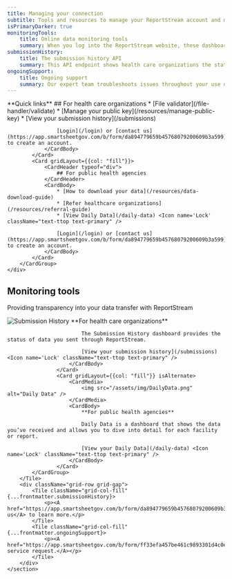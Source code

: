 ```yaml
---
title: Managing your connection
subtitle: Tools and resources to manage your ReportStream account and monitor your data
isPrimaryDarker: true
monitoringTools:
    title: Online data monitoring tools
    summary: When you log into the ReportStream website, these dashboards show what data you sent or received.
submissionHistory:
    title: The submission history API
    summary: This API endpoint shows health care organizations the status of data they’ve sent.
ongoingSupport:
    title: Ongoing support
    summary: Our expert team troubleshoots issues throughout your use of ReportStream.
---
```


<HeroWrapper className="bg-blue-5">
    <div className="grid-container padding-y-9">
        **Quick links**
        <CardGroup>
            <Card gridLayout={{col: "fill"}}>
                <CardHeader typeof="div">
                    ## For health care organizations
                </CardHeader>
                <CardBody>
                    * [File validator](/file-handler/validate)
                    * [Manage your public key](/resources/manage-public-key) <Icon name='Lock' className="text-ttop text-primary" />
                    * [View your submission history](/submissions) <Icon name='Lock' className="text-ttop text-primary" />

                    [Login](/login) or [contact us](https://app.smartsheetgov.com/b/form/da894779659b45768079200609b3a599) to create an account.
                </CardBody>
            </Card>
            <Card gridLayout={{col: "fill"}}>
                <CardHeader typeof="div">
                    ## For public health agencies
                </CardHeader>
                <CardBody>
                    * [How to download your data](/resources/data-download-guide)
                    * [Refer healthcare organizations](/resources/referral-guide)
                    * [View Daily Data](/daily-data) <Icon name='Lock' className="text-ttop text-primary" />

                    [Login](/login) or [contact us](https://app.smartsheetgov.com/b/form/da894779659b45768079200609b3a599) to create an account.
                </CardBody>
            </Card>
        </CardGroup>
    </div>
</HeroWrapper>
<HeroWrapper className="manage-connection grid-container">
    <section className="usa-section padding-top-9 padding-bottom-0">
        <h2 className="font-sans-xl margin-top-0">Monitoring tools</h2>
        <p className="usa-intro margin-top-4 margin-bottom-8">Providing transparency into your data transfer with ReportStream </p>
        <Tile {...frontmatter.monitoringTools}>
            <CardGroup>
                    <Card gridLayout={{col: "fill"}} isAlternate>
                        <CardMedia>
                            <img src="/assets/img/SubmissionHistory.png" alt="Submission History" />
                        </CardMedia>
                        <CardBody>
                            **For health care organizations**

                            The Submission History dashboard provides the status of data you sent through ReportStream.

                            [View your submission history](/submissions) <Icon name='Lock' className="text-ttop text-primary" />
                        </CardBody>
                    </Card>
                    <Card gridLayout={{col: "fill"}} isAlternate>
                        <CardMedia>
                            <img src="/assets/img/DailyData.png" alt="Daily Data" />
                        </CardMedia>
                        <CardBody>
                            **For public health agencies**

                            Daily Data is a dashboard that shows the data you’ve received and allows you to dive into detail for each facility or report.

                            [View your Daily Data](/daily-data) <Icon name='Lock' className="text-ttop text-primary" />
                        </CardBody>
                    </Card>
            </CardGroup>
        </Tile>
        <div className="grid-row grid-gap">
            <Tile className="grid-col-fill" {...frontmatter.submissionHistory}>
                <p><A href="https://app.smartsheetgov.com/b/form/da894779659b45768079200609b3a599">Contact us</A> to learn more.</p>
            </Tile>
            <Tile className="grid-col-fill" {...frontmatter.ongoingSupport}>
                <p><A href="https://app.smartsheetgov.com/b/form/ff33efa457be461c9893301d4c0ec12d">Submit service request.</A></p>
            </Tile>
        </div>
    </section>

</HeroWrapper>